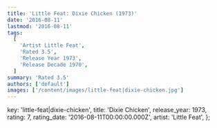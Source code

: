 ```yaml
---
title: 'Little Feat: Dixie Chicken (1973)'
date: '2016-08-11'
lastmod: '2016-08-11'
tags:
  [
    'Artist Little Feat',
    'Rated 3.5',
    'Release Year 1973',
    'Release Decade 1970',
  ]
summary: 'Rated 3.5'
authors: ['default']
images: ['/content/images/little-feat|dixie-chicken.jpg']
---
```


  key: 'little-feat|dixie-chicken',
  title: 'Dixie Chicken',
  release_year: 1973,
  rating: 7,
  rating_date: '2016-08-11T00:00:00.000Z',
  artist: 'Little Feat',
};

<MusicRating data={data} />
